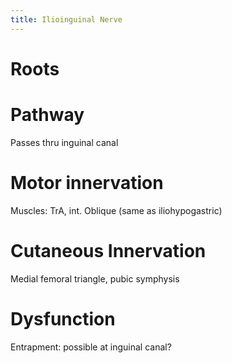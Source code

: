 ```yaml
---
title: Ilioinguinal Nerve
---
```



# Roots

# Pathway



Passes thru inguinal canal

# Motor innervation

Muscles: TrA, int. Oblique (same as iliohypogastric)

# Cutaneous Innervation

Medial femoral triangle, pubic symphysis

# Dysfunction


Entrapment: possible at inguinal canal?
